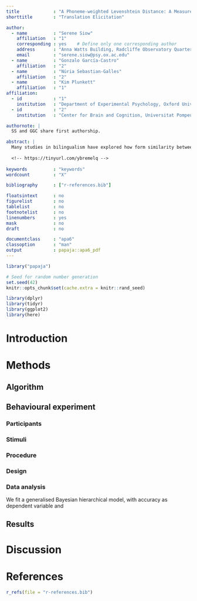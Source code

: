 ```yaml
---
title             : "A Phoneme-weighted Levenshtein Distance: A Measure of Cross-linguistic Phonological Similarity"
shorttitle        : "Translation Elicitation"

author: 
  - name          : "Serene Siow"
    affiliation   : "1"
    corresponding : yes    # Define only one corresponding author
    address       : "Anna Watts Building, Radcliffe Observatory Quarter, Woodstock Rd, Oxford, Oxfordshire OX2 6GG, UK"
    email         : "serene.siow@psy.ox.ac.edu"
  - name          : "Gonzalo García-Castro"
    affiliation   : "2"
  - name          : "Núria Sebastian-Galles"
    affiliation   : "2"
  - name          : "Kim Plunkett"
    affiliation   : "1"
affiliation:
  - id            : "1"
    institution   : "Department of Experimental Psychology, Oxford University"
  - id            : "2"
    institution   : "Center for Brain and Cognition, Universitat Pompeu Fabra"

authornote: |
  SS and GGC share first authorship.

abstract: |
  Many studies in bilingualism have explored how form similarity between translation equivalents (i.e. cognate- ness) impacts language processing. Cognates range from being identical to sharing only a few key features. Although there exists some objective measures of orthographic similarity between word-forms, there is still no representative equivalent for phonological similarity. In infant bilingual research, a measure that reflects perceptual similarity of spoken words as presented in infant-directed speech would be of great value. A widely used metric for word similarity is Levenshtein distance [@levenshtein1966binary]. This measure calculates word-form similarity by computing the smallest total number of substitutions, insertions and deletions needed to change one word to the other. However, a challenge when defining phonological similarity is that some phonemes (e.g. [k] and [g]) are perceptually more similar than others (e.g. [k] and [o]). The standard Lev- enshtein distance calculation treats each change equally. Thus it often overestimates phonological distance between words. We are developing an adaptation of Levenshtein distance for phonological representations, where edit operations are weighted according to the degree of phonemic feature changes involved, type of change (e.g. vowel or consonant insertion) and position in the word. To estimate the weights, we are collecting behavioural data in an auditory translation elicitation task. Monolingual adult participants with no exposure to the target language will be asked to guess and produce the translations of auditorily-presented words. The only way for participants to guess the correct translation is by mapping the presented unknown phonological form onto the phonology of its known translational equivalent. Cross-linguistic phonological similarity will be operationalised as the probability that participants correctly guess the corresponding trans- lation. The higher the probability, the higher the perceptual similarity. Our weighted similarity metric will provide a useful tool for identifying phonological similarity between words in infant-directed speech.
  
  <!-- https://tinyurl.com/ybremelq -->
  
keywords          : "keywords"
wordcount         : "X"

bibliography      : ["r-references.bib"]

floatsintext      : no
figurelist        : no
tablelist         : no
footnotelist      : no
linenumbers       : yes
mask              : no
draft             : no

documentclass     : "apa6"
classoption       : "man"
output            : papaja::apa6_pdf
---
```


```r
library("papaja")
```

```r
# Seed for random number generation
set.seed(42)
knitr::opts_chunk$set(cache.extra = knitr::rand_seed)
```

```r
library(dplyr)
library(tidyr)
library(ggplot2)
library(here)
```

# Introduction

# Methods

## Algorithm

## Behavioural experiment

### Participants

### Stimuli

### Procedure

### Design

### Data analysis

We fit a generalised Bayesian hierarchical model, with accuracy as dependent variable and 

## Results

# Discussion

\newpage

# References
```r
r_refs(file = "r-references.bib")
```

\begingroup
\setlength{\parindent}{-0.5in}
\setlength{\leftskip}{0.5in}

<div id="refs" custom-style="Bibliography"></div>
\endgroup
